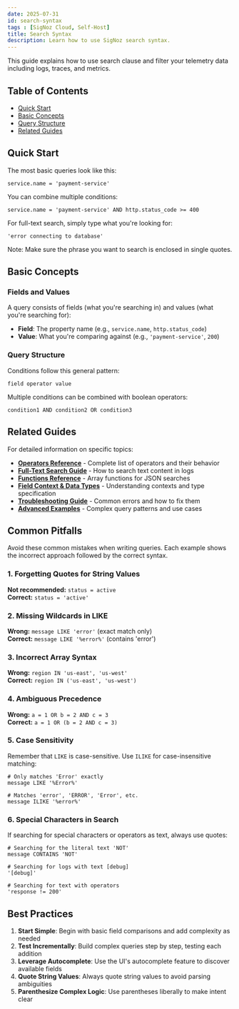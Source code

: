 ```yaml
---
date: 2025-07-31
id: search-syntax
tags : [SigNoz Cloud, Self-Host]
title: Search Syntax
description: Learn how to use SigNoz search syntax.
---
```


This guide explains how to use search clause and filter your telemetry data including logs, traces, and metrics.

## Table of Contents
- [Quick Start](#quick-start)
- [Basic Concepts](#basic-concepts)
- [Query Structure](#query-structure)
- [Related Guides](#related-guides)

## Quick Start

The most basic queries look like this:

```
service.name = 'payment-service'
```

You can combine multiple conditions:

```
service.name = 'payment-service' AND http.status_code >= 400
```

For full-text search, simply type what you're looking for:

```
'error connecting to database'
```

Note: Make sure the phrase you want to search is enclosed in single quotes.

## Basic Concepts

### Fields and Values

A query consists of fields (what you're searching in) and values (what you're searching for):

- **Field**: The property name (e.g., `service.name`, `http.status_code`)
- **Value**: What you're comparing against (e.g., `'payment-service'`, `200`)

### Query Structure

Conditions follow this general pattern:

```
field operator value
```

Multiple conditions can be combined with boolean operators:

```
condition1 AND condition2 OR condition3
```

## Related Guides

For detailed information on specific topics:

- **[Operators Reference](/docs/userguide/operators-reference)** - Complete list of operators and their behavior
- **[Full-Text Search Guide](/docs/userguide/full-text-search)** - How to search text content in logs
- **[Functions Reference](/docs/userguide/functions-reference)** - Array functions for JSON searches
- **[Field Context & Data Types](/docs/userguide/field-context-data-types)** - Understanding contexts and type specification
- **[Troubleshooting Guide](/docs/userguide/search-troubleshooting)** - Common errors and how to fix them
- **[Advanced Examples](/docs/userguide/search-advanced-examples)** - Complex query patterns and use cases

## Common Pitfalls

Avoid these common mistakes when writing queries. Each example shows the incorrect approach followed by the correct syntax.

### 1. Forgetting Quotes for String Values
**Not recommended:** `status = active`  
**Correct:** `status = 'active'`

### 2. Missing Wildcards in LIKE
**Wrong:** `message LIKE 'error'` (exact match only)  
**Correct:** `message LIKE '%error%'` (contains 'error')

### 3. Incorrect Array Syntax
**Wrong:** `region IN 'us-east', 'us-west'`  
**Correct:** `region IN ('us-east', 'us-west')`

### 4. Ambiguous Precedence
**Wrong:** `a = 1 OR b = 2 AND c = 3`  
**Correct:** `a = 1 OR (b = 2 AND c = 3)`

### 5. Case Sensitivity
Remember that `LIKE` is case-sensitive. Use `ILIKE` for case-insensitive matching:
```
# Only matches 'Error' exactly
message LIKE '%Error%'

# Matches 'error', 'ERROR', 'Error', etc.
message ILIKE '%error%'
```

### 6. Special Characters in Search
If searching for special characters or operators as text, always use quotes:
```
# Searching for the literal text 'NOT'
message CONTAINS 'NOT'

# Searching for logs with text [debug]
'[debug]'

# Searching for text with operators
'response != 200'
```

## Best Practices

1. **Start Simple**: Begin with basic field comparisons and add complexity as needed
2. **Test Incrementally**: Build complex queries step by step, testing each addition
3. **Leverage Autocomplete**: Use the UI's autocomplete feature to discover available fields
4. **Quote String Values**: Always quote string values to avoid parsing ambiguities
5. **Parenthesize Complex Logic**: Use parentheses liberally to make intent clear
